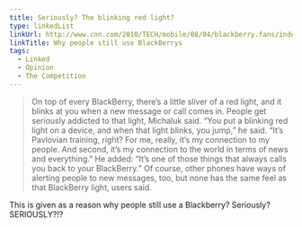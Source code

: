 ```yaml
---
title: Seriously? The blinking red light?
type: linkedList
linkUrl: http://www.cnn.com/2010/TECH/mobile/08/04/blackberry.fans/index.html
linkTitle: Why people still use BlackBerrys
tags:
  - Linked
  - Opinion
  - The Competition
---
```


> On top of every BlackBerry, there’s a little sliver of a red light, and it blinks at you when a new message or call comes in. People get seriously addicted to that light, Michaluk said. “You put a blinking red light on a device, and when that light blinks, you jump,” he said. “It’s Pavlovian training, right? For me, really, it’s my connection to my people. And second, it’s my connection to the world in terms of news and everything.” He added: “It’s one of those things that always calls you back to your BlackBerry.” Of course, other phones have ways of alerting people to new messages, too, but none has the same feel as that BlackBerry light, users said.

This is given as a reason why people still use a Blackberry? Seriously? SERIOUSLY?!?
